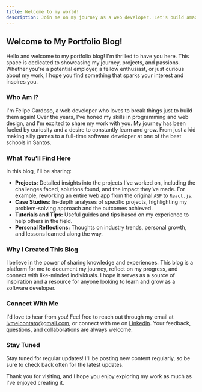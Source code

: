 ```yaml
---
title: Welcome to my world!
description: Join me on my journey as a web developer. Let's build amazing things together!
---
```


## Welcome to My Portfolio Blog!

Hello and welcome to my portfolio blog! I'm thrilled to have you here. This space is dedicated to showcasing my journey, projects, and passions. Whether you're a potential employer, a fellow enthusiast, or just curious about my work, I hope you find something that sparks your interest and inspires you.

### Who Am I?

I'm Felipe Cardoso, a web developer who loves to break things just to build them again! Over the years, I've honed my skills in programming and web design, and I'm excited to share my work with you. My journey has been fueled by curiosity and a desire to constantly learn and grow. From just a kid making silly games to a full-time software developer at one of the best schools in Santos.

### What You'll Find Here

In this blog, I'll be sharing:

- **Projects:** Detailed insights into the projects I've worked on, including the challenges faced, solutions found, and the impact they've made. For example, reworking an entire web app from the original `ASP` to `React.js`.
- **Case Studies:** In-depth analyses of specific projects, highlighting my problem-solving approach and the outcomes achieved.
- **Tutorials and Tips:** Useful guides and tips based on my experience to help others in the field.
- **Personal Reflections:** Thoughts on industry trends, personal growth, and lessons learned along the way.

### Why I Created This Blog

I believe in the power of sharing knowledge and experiences. This blog is a platform for me to document my journey, reflect on my progress, and connect with like-minded individuals. I hope it serves as a source of inspiration and a resource for anyone looking to learn and grow as a software developer.

### Connect With Me

I'd love to hear from you! Feel free to reach out through my email at [lymeicontato@gmail.com](mailto:lymeicontato@gmail.com), or connect with me on [LinkedIn](https://www.linkedin.com/in/imlymei/). Your feedback, questions, and collaborations are always welcome.

### Stay Tuned

Stay tuned for regular updates! I'll be posting new content regularly, so be sure to check back often for the latest updates.

Thank you for visiting, and I hope you enjoy exploring my work as much as I've enjoyed creating it.
